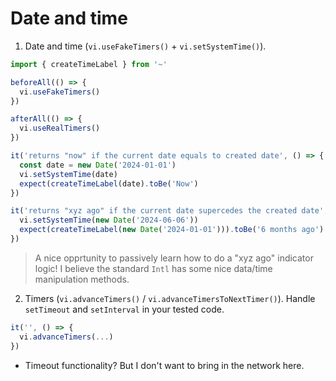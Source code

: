 # Date and time

1. Date and time (`vi.useFakeTimers()` + `vi.setSystemTime()`).

```ts
import { createTimeLabel } from '~'

beforeAll(() => {
  vi.useFakeTimers()
})

afterAll(() => {
  vi.useRealTimers()
})

it('returns "now" if the current date equals to created date', () => {
  const date = new Date('2024-01-01')
  vi.setSystemTime(date)
  expect(createTimeLabel(date).toBe('Now')
})

it('returns "xyz ago" if the current date supercedes the created date', () => {
  vi.setSystemTime(new Date('2024-06-06'))
  expect(createTimeLabel(new Date('2024-01-01'))).toBe('6 months ago')
})
```

> A nice opprtunity to passively learn how to do a "xyz ago" indicator logic! I believe the standard `Intl` has some nice data/time manipulation methods.

2. Timers (`vi.advanceTimers()` / `vi.advanceTimersToNextTimer()`). Handle `setTimeout` and `setInterval` in your tested code.

```ts
it('', () => {
  vi.advanceTimers(...)
})
```

- Timeout functionality? But I don't want to bring in the network here.
